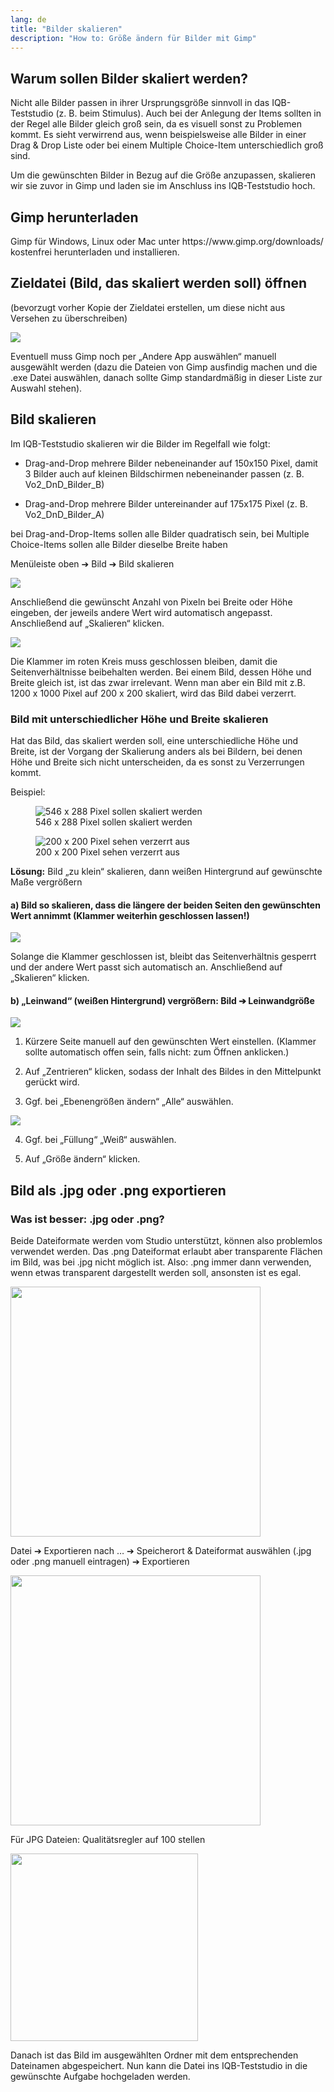```yaml
---
lang: de
title: "Bilder skalieren"
description: "How to: Größe ändern für Bilder mit Gimp"
---
```


## Warum sollen Bilder skaliert werden?

Nicht alle Bilder passen in ihrer Ursprungsgröße sinnvoll in das IQB-Teststudio (z. B. beim Stimulus). 
Auch bei der Anlegung der Items sollten in der Regel alle Bilder gleich groß sein, da es visuell sonst zu 
Problemen kommt. Es sieht verwirrend aus, wenn beispielsweise alle Bilder in einer Drag & Drop 
Liste oder bei einem Multiple Choice-Item unterschiedlich groß sind. 

Um die gewünschten Bilder in Bezug auf die Größe anzupassen, skalieren wir sie zuvor in Gimp und 
laden sie im Anschluss ins IQB-Teststudio hoch. 

## Gimp herunterladen

Gimp für Windows, Linux oder Mac unter https://www.gimp.org/downloads/ kostenfrei herunterladen und installieren.

## Zieldatei (Bild, das skaliert werden soll) öffnen

(bevorzugt vorher Kopie der Zieldatei erstellen, um diese nicht aus Versehen zu überschreiben)

![](Zieldatei.jpeg)

Eventuell muss Gimp noch per „Andere App auswählen“ manuell ausgewählt werden (dazu die Dateien von Gimp ausfindig machen und die .exe Datei auswählen, danach sollte Gimp standardmäßig in dieser Liste zur Auswahl stehen).

## Bild skalieren

Im IQB-Teststudio skalieren wir die Bilder im Regelfall wie folgt:

*  Drag-and-Drop mehrere Bilder nebeneinander auf 150x150 Pixel, damit 3 Bilder auch auf kleinen Bildschirmen nebeneinander passen (z. B. Vo2_DnD_Bilder_B)

*  Drag-and-Drop mehrere Bilder untereinander auf 175x175 Pixel (z. B. Vo2_DnD_Bilder_A)

::: {.callout-note}
bei Drag-and-Drop-Items sollen alle Bilder quadratisch sein, bei Multiple Choice-Items sollen alle Bilder dieselbe Breite haben 
:::

Menüleiste oben ➔ Bild ➔ Bild skalieren

![](Skalieren.jpeg)

Anschließend die gewünscht Anzahl von Pixeln bei Breite oder Höhe eingeben, der jeweils andere Wert wird automatisch angepasst. Anschließend auf „Skalieren“ klicken.

![](Skalieren_zwei.jpeg)

::: {.callout-important}
Die Klammer im roten Kreis muss geschlossen bleiben, damit die Seitenverhältnisse beibehalten werden. Bei einem Bild, dessen Höhe und Breite gleich ist, ist das zwar irrelevant. Wenn man aber ein Bild mit z.B. 1200 x 1000 Pixel auf 200 x 200 skaliert, wird das Bild dabei verzerrt.
:::

### Bild mit unterschiedlicher Höhe und Breite skalieren 

Hat das Bild, das skaliert werden soll, eine unterschiedliche Höhe und Breite, ist der Vorgang der Skalierung anders als bei Bildern, bei denen Höhe und Breite sich nicht unterscheiden, da es sonst zu Verzerrungen kommt. 

Beispiel: 

::: {layout="[70,30]" layout-valign="bottom"}
![546 x 288 Pixel sollen skaliert werden](Skalieren_Normal.jpeg)

![200 x 200 Pixel sehen verzerrt aus](Skalieren_Verzerrt.jpeg)
:::

**Lösung:** Bild „zu klein“ skalieren, dann weißen Hintergrund auf gewünschte Maße vergrößern

#### a) Bild so skalieren, dass die längere der beiden Seiten den gewünschten Wert annimmt (Klammer weiterhin geschlossen lassen!)

![](Bild_skalieren_Losung_eins.jpeg)

Solange die Klammer geschlossen ist, bleibt das Seitenverhältnis gesperrt und der andere Wert passt sich automatisch an. Anschließend auf „Skalieren“ klicken.

#### b) „Leinwand“ (weißen Hintergrund) vergrößern: Bild ➔ Leinwandgröße

![](Bild_Skalieren_Losung_zwei.jpeg)

::: {layout-ncol=2}

1. Kürzere Seite manuell auf den gewünschten Wert einstellen. (Klammer sollte automatisch offen sein, falls nicht: zum Öffnen anklicken.)

2. Auf „Zentrieren“ klicken, sodass der Inhalt des Bildes in den Mittelpunkt gerückt wird.

3. Ggf. bei „Ebenengrößen ändern“ „Alle“ auswählen.

![](Skalieren_Leinwandgrose.jpeg)

4. Ggf. bei „Füllung“ „Weiß“ auswählen.

5. Auf „Größe ändern“ klicken.

:::

## Bild als .jpg oder .png exportieren

:::::: {.callout-tip collapse="true"}
### Was ist besser: .jpg oder .png?
Beide Dateiformate werden vom Studio unterstützt, können also problemlos verwendet werden. Das .png Dateiformat erlaubt aber transparente Flächen im Bild, was bei .jpg nicht möglich ist. Also: .png immer dann verwenden, wenn etwas transparent dargestellt werden soll, ansonsten ist es egal. 
:::

![](Bild_exportieren.jpeg){width=400}


Datei ➔ Exportieren nach … ➔ Speicherort & Dateiformat auswählen (.jpg oder .png manuell 
eintragen) ➔ Exportieren

![](Bild_exportiere_zwei.jpeg){width=400}

Für JPG Dateien: Qualitätsregler auf 100 stellen

![](Bild_exportieren_drei.jpeg){width=300}

Danach ist das Bild im ausgewählten Ordner mit dem entsprechenden Dateinamen abgespeichert. Nun kann die Datei ins IQB-Teststudio in die gewünschte Aufgabe hochgeladen werden.